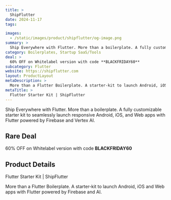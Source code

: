 ```yaml
---
title: >
  ShipFlutter
date: 2024-11-17
tags:

images:
  - /static/images/product/shipflutter/og-image.png
summary: >
  Ship Everywhere with Flutter. More than a boilerplate. A fully customizable starter kit to seamlessly launch responsive Android, iOS, and Web apps with Flutter powered by Firebase and Vertex AI.
category: Boilerplates, Startup SaaS/Tools
deal: >
  60% OFF on Whitelabel version with code **BLACKFRIDAY60**
subcategory: Flutter
website: https://shipflutter.com
layout: ProductLayout
metaDescription: >
  More than a Flutter Boilerplate. A starter-kit to launch Android, iOS and Web apps with Flutter powered by Firebase and AI.
metaTitle: >
  Flutter Starter Kit | ShipFlutter
---
```

Ship Everywhere with Flutter. More than a boilerplate. A fully customizable starter kit to seamlessly launch responsive Android, iOS, and Web apps with Flutter powered by Firebase and Vertex AI.

## Rare Deal

60% OFF on Whitelabel version with code **BLACKFRIDAY60**
## Product Details
Flutter Starter Kit | ShipFlutter

More than a Flutter Boilerplate. A starter-kit to launch Android, iOS and Web apps with Flutter powered by Firebase and AI.
